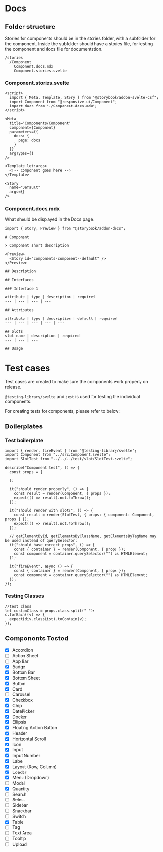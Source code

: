 
<Meta title="Docs/Templates" />

# Docs

## Folder structure

Stories for components should be in the stories folder, with a subfolder for the component.
Inside the subfolder should have a stories file, for testing the component and docs file for documentation.
```
/stories
  /Component
    Component.docs.mdx
    Component.stories.svelte
```

### Component.stories.svelte

```
<script>
  import { Meta, Template, Story } from "@storybook/addon-svelte-csf";
  import Component from "@responsive-ui/Component";
  import docs from "./Component.docs.mdx";
</script>

<Meta
  title="Components/Component"
  component={Component}
  parameters={{
    docs: {
      page: docs
    }
  }}
  argTypes={}
/>

<Template let:args>
  <!-- Component goes here -->
</Template>

<Story
  name="Default"
  args={}
/>
```
### Component.docs.mdx

What should be displayed in the Docs page.

```
import { Story, Preview } from "@storybook/addon-docs";

# Component

> Component short description

<Preview>
  <Story id="components-component--default" />
</Preview>

## Description

## Interfaces

### Interface 1

attribute | type | description | required
--- | --- | --- | ---

## Attributes

attribute | type | description | default | required
--- | --- | --- | --- | ---

## Slots
slot name | description | required
--- | --- | ---

## Usage

```

# Test cases

Test cases are created to make sure the components work properly on release.

`@testing-library/svelte` and `jest` is used for testing the individual components.

For creating tests for components, please refer to below:

## Boilerplates

### Test boilerplate
```
import { render, fireEvent } from '@testing-library/svelte';
import Component from "../src/Component.svelte";
import SlotTest from "../../../test/slot/SlotTest.svelte";

describe("Component test", () => {
  const props = {

  };

  it("should render properly", () => {
    const result = render(Component, { props });
    expect(() => result).not.toThrow();
  });

  it("should render with slots", () => {
    const result = render(SlotTest, { props: { component: Component, props } });
    expect(() => result).not.toThrow();
  });

  // getElementById, getElementsByClassName, getElementsByTagName may be used instead of querySelector:
  it("should have correct props", () => {
    const { container } = render(Component, { props });
    const component = container.querySelector("") as HTMLElement;
  });

  it("fireEvent", async () => {
    const { container } = render(Component, { props });
    const component = container.querySelector("") as HTMLElement;
  });
});
```

### Testing Classes
```
//test class
let customClass = props.class.split(" ");
c.forEach((v) => {
  expect(div.classList).toContain(v);
});
```

## Components Tested

- [x] Accordion
- [ ] Action Sheet
- [ ] App Bar
- [x] Badge
- [x] Bottom Bar
- [x] Bottom Sheet
- [x] Button
- [x] Card
- [ ] Carousel
- [x] Checkbox
- [x] Chip
- [x] DatePicker
- [x] Docker
- [x] Ellipsis
- [x] Floating Action Button
- [x] Header
- [x] Horizontal Scroll
- [x] Icon
- [x] Input
- [x] Input Number
- [x] Label
- [x] Layout (Row, Column)
- [x] Loader
- [x] Menu (Dropdown)
- [ ] Modal
- [x] Quantity
- [ ] Search
- [ ] Select
- [ ] Sidebar
- [ ] Snackbar
- [ ] Switch
- [x] Table
- [ ] Tag
- [ ] Text Area
- [ ] Tooltip
- [ ] Upload